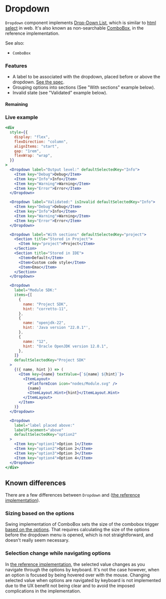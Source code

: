 ---
---

# Dropdown

`Dropdown` component implements [Drop-Down List](https://plugins.jetbrains.com/docs/intellij/drop-down.html), which is
similar to [html select](https://developer.mozilla.org/en-US/docs/Web/HTML/Element/select) in web.
It's also known as non-searchable [ComboBox][intellij-platform-combobox], in the reference implementation.

See also:

- `ComboBox`

### Features

- A label to be associated with the dropdown, placed before or above the dropdown.
  [See the spec](https://plugins.jetbrains.com/docs/intellij/drop-down.html#label).
- Grouping options into sections (See "With sections" example below).
- Invalid state (see "Validated" example below).

#### Remaining

### Live example

```jsx live themed
<div
  style={{
    display: "flex",
    flexDirection: "column",
    alignItems: "start",
    gap: "1rem",
    flexWrap: "wrap",
  }}
>
  <Dropdown label="Output level:" defaultSelectedKey="Info">
    <Item key="Debug">Debug</Item>
    <Item key="Info">Info</Item>
    <Item key="Warning">Warning</Item>
    <Item key="Error">Error</Item>
  </Dropdown>

  <Dropdown label="Validated:" isInvalid defaultSelectedKey="Info">
    <Item key="Debug">Debug</Item>
    <Item key="Info">Info</Item>
    <Item key="Warning">Warning</Item>
    <Item key="Error">Error</Item>
  </Dropdown>

  <Dropdown label="With sections" defaultSelectedKey="project">
    <Section title="Stored in Project">
      <Item key="project">Project</Item>
    </Section>
    <Section title="Stored in IDE">
      <Item>Default</Item>
      <Item>Custom code style</Item>
      <Item>Emac</Item>
    </Section>
  </Dropdown>

  <Dropdown
    label="Module SDK:"
    items={[
      {
        name: "Project SDK",
        hint: "corretto-11",
      },
      {
        name: "openjdk-22",
        hint: 'Java version "22.0.1"',
      },
      {
        name: "12",
        hint: "Oracle OpenJDK version 12.0.1",
      },
    ]}
    defaultSelectedKey="Project SDK"
  >
    {({ name, hint }) => (
      <Item key={name} textValue={`${name} ${hint}`}>
        <ItemLayout>
          <PlatformIcon icon="nodes/Module.svg" />
          {name}
          <ItemLayout.Hint>{hint}</ItemLayout.Hint>
        </ItemLayout>
      </Item>
    )}
  </Dropdown>

  <Dropdown
    label="label placed above:"
    labelPlacement="above"
    defaultSelectedKey="option2"
  >
    <Item key="option1">Option 1</Item>
    <Item key="option2">Option 2</Item>
    <Item key="option3">Option 3</Item>
    <Item key="option4">Option 4</Item>
  </Dropdown>
</div>
```

## Known differences

There are a few differences between `Dropdown` and ([the reference implementation][intellij-platform-combobox]).

### Sizing based on the options

Swing implementation of ComboBox sets the size of the combobox trigger [based on the options][swing-combobox-sizing].
That requires calculating the size of the options before the dropdown menu is opened, which is not straightforward,
and doesn't really seem necessary.

### Selection change while navigating options

In [the reference implementation][intellij-platform-combobox],
the selected value changes as you navigate through the options by keyboard.
It's not the case however, when an option is focused by being hovered over with the mouse.
Changing selected value when options are navigated by keyboard is not implemented due to the UX benefit not being clear
and to avoid the imposed complications in the implementation.

[intellij-platform-combobox]: https://github.com/JetBrains/intellij-community/blob/master/platform/platform-api/src/com/intellij/openapi/ui/ComboBox.java
[swing-combobox-sizing]: https://docs.oracle.com/javase/8/docs/api/javax/swing/plaf/basic/BasicComboBoxUI.html#getDisplaySize--
